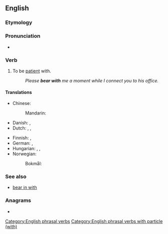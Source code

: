 ==English==

===Etymology===
{{rfe|en}}

===Pronunciation===
* {{audio|en|en-au-bear with.ogg|Audio (AU)}}

===Verb===
{{en-verb|bears with|bearing with|bore with|borne with}}

# {{lb|en|idiomatic}} To be [[patient]] with.
#: ''Please '''bear with''' me a moment while I connect you to his office.''

====Translations====
{{trans-top|be patient with}}
* Chinese:
*: Mandarin: {{t-needed|cmn}}
* Danish: {{t|da|bære over med}}, {{t|da|have tålmodighed med}}
* Dutch: {{t|nl|[[geduld]] [[hebben]]}}, {{t+|nl|uithouden}}, {{t+|nl|verdragen}}
{{trans-mid}}
* Finnish: {{t|fi|[[olla]] [[kärsivällinen]]}} {{qualifier|+ allative}}, {{t|fi|[[koettaa]] [[kestää]]}} {{qualifier|+ partitive}}
* German: {{t|de|[[Geduld]] [[haben]] [[mit]]}}, {{t|de|[[Nachsicht]] [[üben]]}}
* Hungarian: {{t+|hu|elnéző}}, {{t+|hu|türelmes}}, {{t|hu|türelemmel van}}
* Norwegian:
*: Bokmål: {{t+|nb|bære over med}}
{{trans-bottom}}

===See also===
* [[bear in with]]

===Anagrams===
* {{anagrams|en|a=abehirtw|withbear}}

[[Category:English phrasal verbs]]
[[Category:English phrasal verbs with particle (with)]]